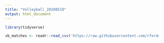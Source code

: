 ```yaml
---
title: "Volleyball_20200519"
output: html_document
---
```


```r

library(tidyverse)

```

```r

vb_matches <- readr::read_csv('https://raw.githubusercontent.com/rfordatascience/tidytuesday/master/data/2020/2020-05-19/vb_matches.csv', guess_max = 76000)

```

